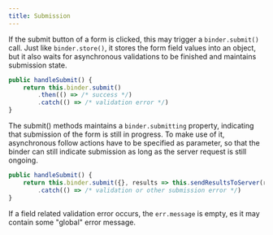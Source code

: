 ```yaml
---
title: Submission
---
```


If the submit button of a form is clicked, this may trigger a `binder.submit()` call. Just like `binder.store()`, it stores the form field values into an object, but it also waits for asynchronous validations to be finished and maintains submission state.

``` typescript
public handleSubmit() {
    return this.binder.submit()
        .then(() => /* success */)
        .catch(() => /* validation error */)
}
```

The submit() methods maintains a `binder.submitting` property, indicating that submission of the form is still in progress. To make use of it, asynchronous follow actions have to be specified as parameter, so that the binder can still indicate submission as long as the server request is still ongoing.

``` typescript
public handleSubmit() {
    return this.binder.submit({}, results => this.sendResultsToServer(results))
        .catch(() => /* validation or other submission error */)
}
```

If a field related validation error occurs, the `err.message` is empty, es it may contain some "global" error message.
